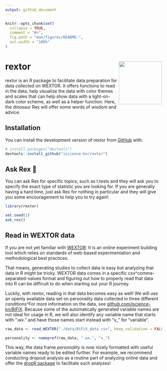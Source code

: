 ```yaml
---
output: github_document
---
```


<!-- README.md is generated from README.Rmd. Please edit that file -->

```r
knitr::opts_chunk$set(
  collapse = TRUE,
  comment = "#>",
  fig.path = "man/figures/README-",
  out.width = "100%"
)
```

# rextor <a href='https://iscience-kn.github.io/rextor/'><img src='man/figures/rextor_logo.png' align="right" height="138px" /></a>

rextor is an R package to facilitate data preparation for data collected on WEXTOR.
It offers functions to read in the data, help visualize the data with color themes and scales that can help show data with a  light-on-dark color scheme, as well as a helper function.
Here, the dinosaur Rex will offer some words of wisdom and advice.


## Installation

You can install the development version of rextor from [GitHub](https://github.com/) with:

``` r
# install.packages("devtools")
devtools::install_github("iscience-kn/rextor")
```

## Ask Rex 🦖

You can ask Rex for specific topics, such as t.tests and they will ask you to specify the exact type of statistic you are looking for. 
If you are generally having a hard time, just ask Rex for nothing in particular and they will give you some encouragement to help you to try again!

```r
library(rextor)

set.seed(1)
ask_rex()
```

## Read in WEXTOR data

If you are not yet familiar with [WEXTOR](https://wextor.eu): 
It is an online experiment building tool which relies on standards of web-based experimentation and methodological best practices.

That means, generating studies to collect data is easy but analyzing that data in R might be tricky.
WEXTOR data comes in a specific csv^comma-separated-values format and figuring out how to properly read that data into R can be difficult to do when starting out your R journey. 

Luckily, with rextor, reading in that data becomes easy as well! 
We will use an openly available data set on personality data collected in three different conditions^For more information on the data, see [github.com/iscience-kn/BiFiX](https://github.com/iscience-kn/BiFiX).
Because some of the automatically generated variable names are not ideal for usage in R, we will also identify any variable name that starts with ".wx." and have those names start instead with "v_" for "variable".

```r
raw_data <- read_WEXTOR("./data/BiFiX_data.csv", keep_validation = FALSE)

personality <- namepref(raw_data, ".wx.", "v_")
```

This way, the data frame _personality_ is now nicely formatted with useful variable names ready to be edited further.
For example, we recommend conducting dropout analysis as a routine part of analyzing online data and offer the [dropR package](https://iscience-kn.github.io/dropR/) to facilitate such analyses! 

<!-- ## Example -->

<!-- This is a basic example which shows you how to solve a common problem: -->

<!-- ```{r example} -->
<!-- library(rextor) -->
<!-- ## basic example code -->
<!-- ``` -->

<!-- What is special about using `README.Rmd` instead of just `README.md`? You can include R chunks like so: -->

<!-- ```{r cars} -->
<!-- summary(cars) -->
<!-- ``` -->

<!-- You'll still need to render `README.Rmd` regularly, to keep `README.md` up-to-date. `devtools::build_readme()` is handy for this. -->

<!-- You can also embed plots, for example: -->

<!-- ```{r pressure, echo = FALSE} -->
<!-- plot(pressure) -->
<!-- ``` -->

<!-- In that case, don't forget to commit and push the resulting figure files, so they display on GitHub and CRAN. -->
